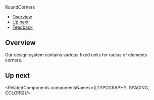 
<Meta
  title="Foundations/Round Corners"
/>

<!--- Component documentation -->

<ComponentNameDecorator withFoundationBackground>
  RoundCorners
</ComponentNameDecorator>

- [Overview](#overview)
- [Up next](#up-next)
- [Feedback](#feedback)

## Overview
Our design system contains various fixed units for radius of elements corners.
<div className={classes["rounded-corners-container"]}>
  <CornersSettings title="Small" bullets={["Forms", "Buttons", "Check boxes", "Selected mark", "Tooltips etc..."]} >
    <RoundedCorner roundedCornerSize="small" number="4"/>
  </CornersSettings>
  <CornersSettings title="Medium" bullets={["Dropdown", "Popovers", "Attention box", "Updates"]} >
    <RoundedCorner roundedCornerSize="medium" number="8"/>
  </CornersSettings>
  <CornersSettings title="Large" bullets={["Popups"]} >
    <RoundedCorner roundedCornerSize="big" number="16"/>
  </CornersSettings>
</div>

## Up next
<RelatedComponents componentsNames={[TYPOGRAPHY, SPACING, COLORS]}/>
